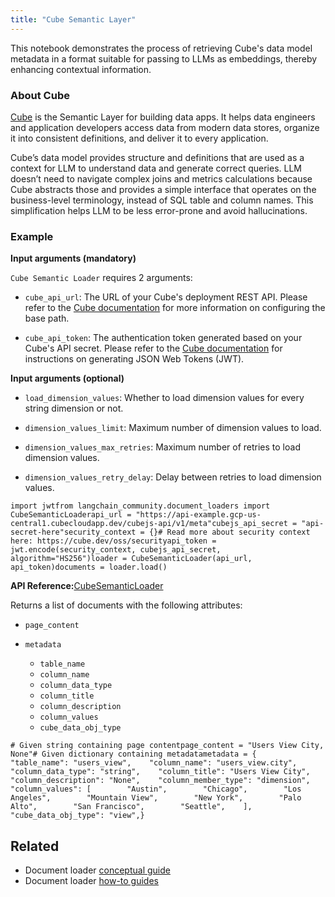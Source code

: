 ```yaml
---
title: "Cube Semantic Layer"
---
```


This notebook demonstrates the process of retrieving Cube's data model metadata in a format suitable for passing to LLMs as embeddings, thereby enhancing contextual information.

### About Cube

[Cube](https://cube.dev/) is the Semantic Layer for building data apps. It helps data engineers and application developers access data from modern data stores, organize it into consistent definitions, and deliver it to every application.

Cube’s data model provides structure and definitions that are used as a context for LLM to understand data and generate correct queries. LLM doesn’t need to navigate complex joins and metrics calculations because Cube abstracts those and provides a simple interface that operates on the business-level terminology, instead of SQL table and column names. This simplification helps LLM to be less error-prone and avoid hallucinations.

### Example

**Input arguments (mandatory)**

`Cube Semantic Loader` requires 2 arguments:

* `cube_api_url`: The URL of your Cube's deployment REST API. Please refer to the [Cube documentation](https://cube.dev/oss/http-api/rest#configuration-base-path) for more information on configuring the base path.

* `cube_api_token`: The authentication token generated based on your Cube's API secret. Please refer to the [Cube documentation](https://cube.dev/oss/security#generating-json-web-tokens-jwt) for instructions on generating JSON Web Tokens (JWT).

**Input arguments (optional)**

* `load_dimension_values`: Whether to load dimension values for every string dimension or not.

* `dimension_values_limit`: Maximum number of dimension values to load.

* `dimension_values_max_retries`: Maximum number of retries to load dimension values.

* `dimension_values_retry_delay`: Delay between retries to load dimension values.

```
import jwtfrom langchain_community.document_loaders import CubeSemanticLoaderapi_url = "https://api-example.gcp-us-central1.cubecloudapp.dev/cubejs-api/v1/meta"cubejs_api_secret = "api-secret-here"security_context = {}# Read more about security context here: https://cube.dev/oss/securityapi_token = jwt.encode(security_context, cubejs_api_secret, algorithm="HS256")loader = CubeSemanticLoader(api_url, api_token)documents = loader.load()
```

**API Reference:**[CubeSemanticLoader](https://python.langchain.com/api_reference/community/document_loaders/langchain_community.document_loaders.cube_semantic.CubeSemanticLoader.html)

Returns a list of documents with the following attributes:

* `page_content`

* `metadata`

  * `table_name`
  * `column_name`
  * `column_data_type`
  * `column_title`
  * `column_description`
  * `column_values`
  * `cube_data_obj_type`

```
# Given string containing page contentpage_content = "Users View City, None"# Given dictionary containing metadatametadata = {    "table_name": "users_view",    "column_name": "users_view.city",    "column_data_type": "string",    "column_title": "Users View City",    "column_description": "None",    "column_member_type": "dimension",    "column_values": [        "Austin",        "Chicago",        "Los Angeles",        "Mountain View",        "New York",        "Palo Alto",        "San Francisco",        "Seattle",    ],    "cube_data_obj_type": "view",}
```

## Related

* Document loader [conceptual guide](/src/oss/concepts/document_loaders)
* Document loader [how-to guides](/src/oss/how_to/#document-loaders)
